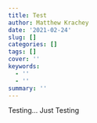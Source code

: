 ```yaml
---
title: Test
author: Matthew Krachey
date: '2021-02-24'
slug: []
categories: []
tags: []
cover: ''
keywords:
  - ''
  - ''
summary: ''
---
```


Testing... Just Testing

